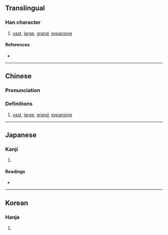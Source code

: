 {{also|灏}}
{{character info/new}}
==Translingual==

===Han character===
{{Han char|rn=85|rad=水|as=21|sn=24|four=31186|canj=EAFC,XEAFC|ids=⿰氵顥}}

# [[vast]], [[large]], [[grand]], [[expansive]]

====References====
* {{Han ref|kx=0663.460|dkj=18811|dj=1072.260|hdz=31797.130|uh=705D|ud=28765|bh=F8AF|bd=63663}}

----

==Chinese==
{{zh-forms|s=灏}}

===Pronunciation===
{{zh-pron
|m=hào
|c=hou6
|mn=hō
|mc=y
|oc=y
|ma=
|cat=a
}}

===Definitions===
{{zh-hanzi}}

# [[vast]], [[large]], [[grand]], [[expansive]]

----

==Japanese==

===Kanji===
{{ja-kanji|grade=|rs=水21}}

# {{rfdef|ja|sort=水21}}

====Readings====
* {{ja-readings|on=[[こう]] (kō), [[ごう]] (gō), [[かん]] (kan), [[こん]] (kon)|kun=[[まめじる]] (mamejiru)}}

----

==Korean==

===Hanja===
{{ko-hanja|hangeul=호|eumhun=|rv=ho|mr=ho|y=ho}}

# {{rfdef|ko|sort=水21}}